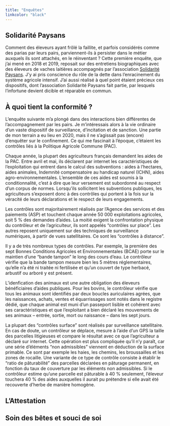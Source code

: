 ```yaml
---
title: "Enquêtes"
linkcolor: "black"
---
```


## Solidarité Paysans

Comment des éleveurs ayant frôlé la faillite, et parfois considérés comme des parias par leurs pairs, parviennent-ils à persister dans le métier auxquels ils sont attachés, en le réinventant ? Cette première enquête, que j'ai mené en 2018 et 2019, reposait sur des entretiens biographiques avec des éleveurs de vaches laitières accompagnés par l'association [Solidarité Paysans](https://solidaritepaysans.org/). J'y ai pris conscience du rôle de la dette dans l'enracinement du système agricole intensif. J'ai aussi réalisé à quel point étaient précieux ces dispositifs, dont l'association Solidarité Paysans fait partie, par lesquels l'infortune devient dicible et réparable en commun.

## À quoi tient la conformité ?

L'enquête suivante m'a plongé dans des interactions bien différentes de l'accompagnement par les pairs. Je m'intéressais alors à la vie ordinaire d'un vaste dispositif de surveillance, d'incitation et de sanction. Une partie de mon terrain a eu lieu en 2020, mais il ne s'agissait pas (encore) d'enquêter sur le confinement. Ce qui me fascinait à l'époque, c'étaient les contrôles liés à la Politique Agricole Commune (PAC).

Chaque année, la plupart des agriculteurs français demandent les aides de la PAC. Entre avril et mai, ils déclarent par internet les caractéristiques de l'exploitation qui entrent dans le calcul des subventions : aides à l'hectares, aides animales, Indemnité compensatoire au handicap naturel (ICHN), aides agro-environnementales. L'ensemble de ces aides est soumis à la conditionnalité, c'est à dire que leur versement est subordonné au respect d'un corpus de normes. Lorsqu'ils sollicitent les subventions publiques, les agriculteurs s'exposent donc à des contrôles qui portent à la fois sur la véracité de leurs déclarations et le respect de leurs engagements. 

Les contrôles sont majoritairement réalisés par l'Agence des services et des paiements (ASP) et touchent chaque année 50 000 exploitations agricoles, soit 5 % des demandes d'aides. La moitié exigent la confrontation physique du contrôleur et de l'agriculteur, ils sont appelés "contrôles sur place". Les autres reposent uniquement sur des techniques de surveillance numériques, à partir de vues satellitaires. Ce sont les "contrôles à distance". 

Il y a de très nombreux types de contrôles. Par exemple, la première des sept Bonnes Conditions Agricoles et Environnementales (BCAE) porte sur le maintien d'une "bande tampon" le long des cours d'eau. Le contrôleur vérifie que la bande tampon mesure bien les 5 mètres réglementaires, qu'elle n'a été ni traitée ni fertilisée et qu'un couvert de type herbacé, arbustif ou arboré y est présent. 

L'idenfication des animaux est une autre obligation des éleveurs bénéficiaires d'aides publiques. Pour les bovins, le contrôleur vérifie que tous les animaux sont identifiés par deux boucles auriculaires agrées, que les naissances, achats, ventes et équarrissages sont notés dans le registre dédié, que chaque animal est muni d'un passeport lisible et cohérent avec ses caractéristiques et que l'exploitant a bien déclaré les mouvements de ses animaux -- entrée, sortie, mort ou naissance -- dans les sept jours. 

La plupart des "contrôles surface" sont réalisés par surveillance satellitaire. En cas de doute, un contrôleur se déplace, mesure à l'aide d'un GPS la taille des parcelles litigieuses et compare le résultat avec ce que l'agriculteur a déclaré sur internet. Cette opération est plus compliquée qu'il n'y paraît, car une série d'éléments "non admissibles" viennent en déduction de la surface primable. Ce sont par exemple les haies, les chemins, les broussailles et les zones de rocaille. Une variante de ce type de contrôle consiste à établir le "ratio de pâturabilité" des parcelles déclarées en pâturage permanent, en fonction du taux de couverture par les éléments non admissibles. Si le contrôleur estime qu'une parcelle est pâturable à 40 % seulement, l'éleveur touchera 40 % des aides auxquelles il aurait pu prétendre si elle avait été recouverte d'herbe de manière homogène. 

## L'Attestation

## Soin des bêtes et souci de soi
